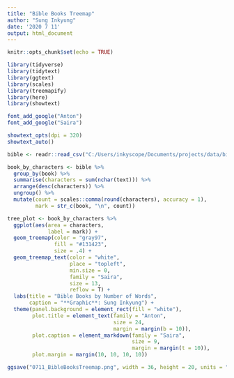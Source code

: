 ```yaml
---
title: "Bible Books Treemap"
author: "Sung Inkyung"
date: '2020 7 11'
output: html_document
---
```


```r
knitr::opts_chunk$set(echo = TRUE)
```

```r
library(tidyverse)
library(tidytext)
library(ggtext)
library(scales)
library(treemapify)
library(here)
library(showtext)

font_add_google("Anton")
font_add_google("Saira")

showtext_opts(dpi = 320)
showtext_auto()

```


```r
bible <- readr::read_csv("C:/Users/inkyscope/Documents/projects/data/bible_kjv_new.csv")

book_by_characters <- bible %>% 
  group_by(book) %>% 
  summarise(characters = sum(nchar(text))) %>% 
  arrange(desc(characters)) %>% 
  ungroup() %>% 
  mutate(count = scales::comma(round(characters), accuracy = 1),
         mark = str_c(book, "\n", count))
```


```r
tree_plot <- book_by_characters %>% 
  ggplot(aes(area = characters,
             label = mark)) +
  geom_treemap(color = "gray97",
               fill = "#131423",
               size = .4) +
  geom_treemap_text(color = "white",
                    place = "topleft",
                    min.size = 0,
                    family = "Saira",
                    size = 13,
                    reflow = T) +
  labs(title = "Bible Books by Number of Words",
       caption = "**Graphic**: Sung Inkyung") +
  theme(panel.background = element_rect(fill = "white"),
        plot.title = element_text(family = "Anton",
                                  size = 24,
                                  margin = margin(b = 10)),
        plot.caption = element_markdown(family = "Saira",
                                        size = 9,
                                        margin = margin(t = 10)),
        plot.margin = margin(10, 10, 10, 10))

ggsave("0711_BibleBooksTreemap.png", width = 36, height = 20, units = "cm")
```

